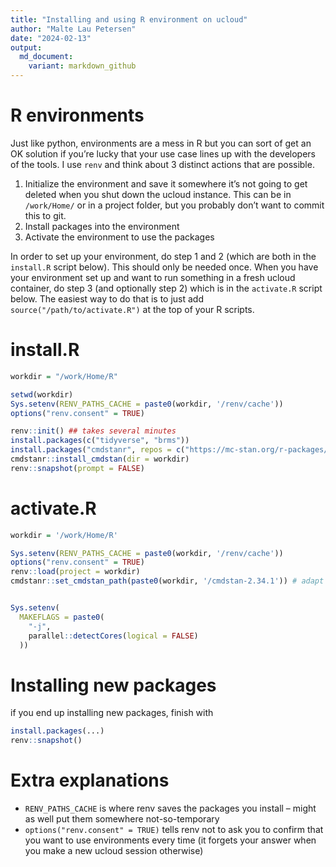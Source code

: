 ```yaml
---
title: "Installing and using R environment on ucloud"
author: "Malte Lau Petersen"
date: "2024-02-13"
output:
  md_document:
    variant: markdown_github
---
```


# R environments

Just like python, environments are a mess in R but you can sort of get an OK solution if you're lucky that your use case lines up with the developers of the tools. I use `renv` and think about 3 distinct actions that are possible.

1. Initialize the environment and save it somewhere it's not going to get deleted when you shut down the ucloud instance. This can be in `/work/Home/` or in a project folder, but you probably don't want to commit this to git.
2. Install packages into the environment
3. Activate the environment to use the packages

In order to set up your environment, do step 1 and 2 (which are both in the `install.R` script below). This should only be needed once. When you have your environment set up and want to run something in a fresh ucloud container, do step 3 (and optionally step 2) which is in the `activate.R` script below. The easiest way to do that is to just add `source("/path/to/activate.R")` at the top of your R scripts.

# install.R
```r
workdir = "/work/Home/R"

setwd(workdir)
Sys.setenv(RENV_PATHS_CACHE = paste0(workdir, '/renv/cache'))
options("renv.consent" = TRUE)

renv::init() ## takes several minutes
install.packages(c("tidyverse", "brms"))
install.packages("cmdstanr", repos = c("https://mc-stan.org/r-packages/", getOption("repos")))
cmdstanr::install_cmdstan(dir = workdir)
renv::snapshot(prompt = FALSE)

```

# activate.R
```r
workdir = '/work/Home/R'

Sys.setenv(RENV_PATHS_CACHE = paste0(workdir, '/renv/cache'))
options("renv.consent" = TRUE)
renv::load(project = workdir)
cmdstanr::set_cmdstan_path(paste0(workdir, '/cmdstan-2.34.1')) # adapt for newer versions of cmdstanr


Sys.setenv(
  MAKEFLAGS = paste0(
    "-j", 
    parallel::detectCores(logical = FALSE)
  ))


```

# Installing new packages
if you end up installing new packages, finish with
```r
install.packages(...)
renv::snapshot()
```

# Extra explanations
- `RENV_PATHS_CACHE` is where renv saves the packages you install -- might as well put them somewhere not-so-temporary
- `options("renv.consent" = TRUE)` tells renv not to ask you to confirm that you want to use environments every time (it forgets your answer when you make a new ucloud session otherwise)